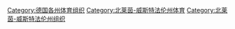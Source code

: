 [[Category:德国各州体育组织|Category:德国各州体育组织]]
[[Category:北莱茵-威斯特法伦州体育|Category:北莱茵-威斯特法伦州体育]]
[[Category:北莱茵-威斯特法伦州组织|Category:北莱茵-威斯特法伦州组织]]